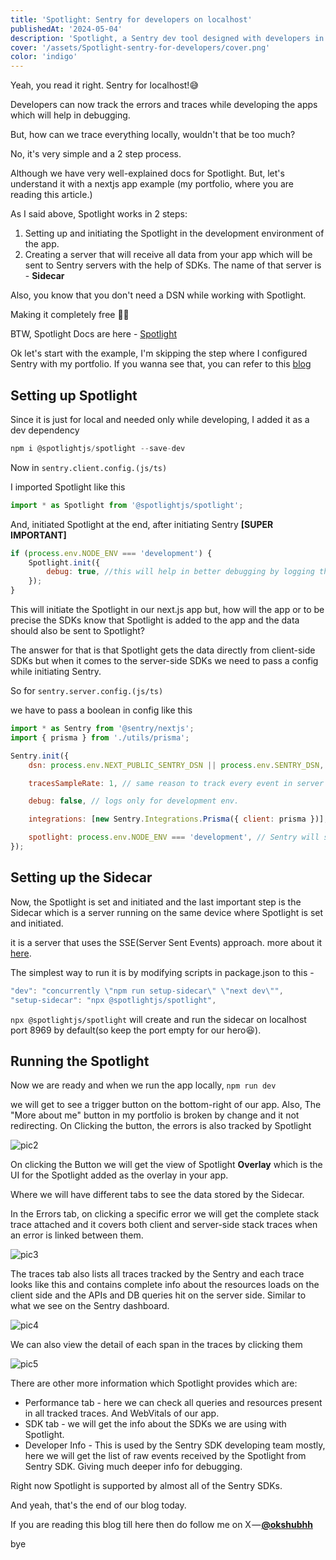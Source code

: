 ```yaml
---
title: 'Spotlight: Sentry for developers on localhost'
publishedAt: '2024-05-04'
description: 'Spotlight, a Sentry dev tool designed with developers in mind. Debug traces and errors tracked by Sentry SDKs directly from your local development environment, enhancing productivity and efficiency.'
cover: '/assets/Spotlight-sentry-for-developers/cover.png'
color: 'indigo'
---
```


Yeah, you read it right. Sentry for localhost!😅

Developers can now track the errors and traces while developing the apps which will help in debugging.

But, how can we trace everything locally, wouldn't that be too much?

No, it's very simple and a 2 step process.

Although we have very well-explained docs for Spotlight. But, let's understand it with a nextjs app example (my portfolio, where you are reading this article.)

As I said above, Spotlight works in 2 steps:

1. Setting up and initiating the Spotlight in the development environment of the app.
2. Creating a server that will receive all data from your app which will be sent to Sentry servers with the help of SDKs. The name of that server is - **Sidecar**

Also, you know that you don't need a DSN while working with Spotlight.

Making it completely free 🥳🤑

BTW, Spotlight Docs are here - [Spotlight](https://spotlightjs.com/about/)

Ok let's start with the example, I'm skipping the step where I configured Sentry with my portfolio. If you wanna see that, you can refer to this [blog](https://www.shubhdeepchhabra.in/blog/sentry-for-nextjs-portfolio)

## Setting up Spotlight

Since it is just for local and needed only while developing, I added it as a dev dependency

```js
npm i @spotlightjs/spotlight --save-dev
```

Now in `sentry.client.config.(js/ts)`

I imported Spotlight like this

```js
import * as Spotlight from '@spotlightjs/spotlight';
```

And, initiated Spotlight at the end, after initiating Sentry **\[SUPER IMPORTANT\]**

```js
if (process.env.NODE_ENV === 'development') {
	Spotlight.init({
		debug: true, //this will help in better debugging by logging the console logs in devtools.
	});
}
```

This will initiate the Spotlight in our next.js app but, how will the app or to be precise the SDKs know that Spotlight is added to the app and the data should also be sent to Spotlight?

The answer for that is that Spotlight gets the data directly from client-side SDKs but when it comes to the server-side SDKs we need to pass a config while initiating Sentry.

So for `sentry.server.config.(js/ts)`

we have to pass a boolean in config like this

```js
import * as Sentry from '@sentry/nextjs';
import { prisma } from './utils/prisma';

Sentry.init({
	dsn: process.env.NEXT_PUBLIC_SENTRY_DSN || process.env.SENTRY_DSN, // same reason mentioned in client config.

	tracesSampleRate: 1, // same reason to track every event in server side.

	debug: false, // logs only for development env.

	integrations: [new Sentry.Integrations.Prisma({ client: prisma })], // Added integration for prisma to track every db query done by prisma.

	spotlight: process.env.NODE_ENV === 'development', // Sentry will send the event evelopes from server side to spotlight.
});
```

## Setting up the Sidecar

Now, the Spotlight is set and initiated and the last important step is the Sidecar which is a server running on the same device where Spotlight is set and initiated.

it is a server that uses the SSE(Server Sent Events) approach. more about it [here](https://developer.mozilla.org/en-US/docs/Web/API/Server-sent_events/Using_server-sent_events).

The simplest way to run it is by modifying scripts in package.json to this -

```js
"dev": "concurrently \"npm run setup-sidecar\" \"next dev\"",
"setup-sidecar": "npx @spotlightjs/spotlight",
```

`npx @spotlightjs/spotlight` will create and run the sidecar on localhost port 8969 by default(so keep the port empty for our hero😆).

## Running the Spotlight

Now we are ready and when we run the app locally, `npm run dev`

we will get to see a trigger button on the bottom-right of our app. Also, The "More about me" button in my portfolio is broken by change and it not redirecting.
On Clicking the button, the errors is also tracked by Spotlight

<Image alt='pic2' src='/assets/Spotlight-sentry-for-developers/pic2.png' />

On clicking the Button we will get the view of Spotlight **Overlay** which is the UI for the Spotlight added as the overlay in your app.

Where we will have different tabs to see the data stored by the Sidecar.

In the Errors tab, on clicking a specific error we will get the complete stack trace attached and it covers both client and server-side stack traces when an error is linked between them.

<Image alt='pic3' src='/assets/Spotlight-sentry-for-developers/pic3.png' />

The traces tab also lists all traces tracked by the Sentry and each trace looks like this and contains complete info about the resources loads on the client side and the APIs and DB queries hit on the server side. Similar to what we see on the Sentry dashboard.

<Image alt='pic4' src='/assets/Spotlight-sentry-for-developers/pic4.png' />

We can also view the detail of each span in the traces by clicking them

<Image alt='pic5' src='/assets/Spotlight-sentry-for-developers/pic5.png' />

There are other more information which Spotlight provides which are:

- Performance tab - here we can check all queries and resources present in all tracked traces. And WebVitals of our app.
- SDK tab - we will get the info about the SDKs we are using with Spotlight.
- Developer Info - This is used by the Sentry SDK developing team mostly, here we will get the list of raw events received by the Spotlight from Sentry SDK. Giving much deeper info for debugging.

Right now Spotlight is supported by almost all of the Sentry SDKs.

And yeah, that's the end of our blog today.

If you are reading this blog till here then do follow me on X — [**@okshubhh**](https://twitter.com/okshubhh)

bye
